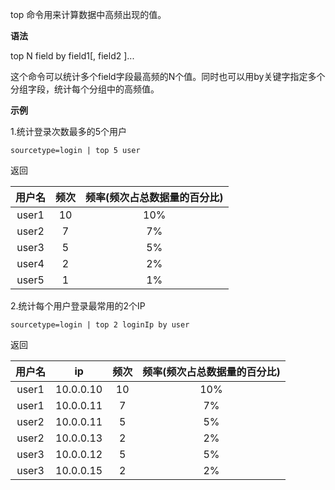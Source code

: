 top 命令用来计算数据中高频出现的值。

**语法**

top N field by field1[, field2 ]...

这个命令可以统计多个field字段最高频的N个值。同时也可以用by关键字指定多个分组字段，统计每个分组中的高频值。

**示例**

1.统计登录次数最多的5个用户

```
sourcetype=login | top 5 user 
```

返回

|用户名| 频次| 频率(频次占总数据量的百分比)|
|:--:|:--:|:--:|
|user1 |10 |10%|
|user2| 7| 7%|
|user3| 5 |5%|
|user4 |2 |2%|
|user5 |1|1%|

2.统计每个用户登录最常用的2个IP

```
sourcetype=login | top 2 loginIp by user
```
返回

|用户名 |ip| 频次|频率(频次占总数据量的百分比)|
|:--:|:--:|:--:|:--:|
|user1 |10.0.0.10 |10 |10%|
|user1| 10.0.0.11 |7 |7%|
|user2 |10.0.0.11| 5| 5%|
|user2 |10.0.0.13 |2| 2%|
|user3 |10.0.0.12 |5 |5%|
|user3 |10.0.0.15| 2| 2%|